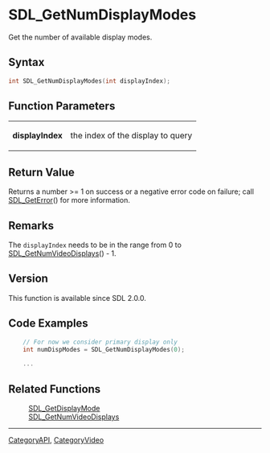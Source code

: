 = SDL_GetNumDisplayModes =

Get the number of available display modes.

== Syntax ==

<syntaxhighlight lang='c'>
int SDL_GetNumDisplayModes(int displayIndex);
</syntaxhighlight>

== Function Parameters ==

{|
|'''displayIndex'''
|the index of the display to query
|}

== Return Value ==

Returns a number >= 1 on success or a negative error code on failure; call
[[SDL_GetError]]() for more information.

== Remarks ==

The <code>displayIndex</code> needs to be in the range from 0 to
[[SDL_GetNumVideoDisplays]]() - 1.

== Version ==

This function is available since SDL 2.0.0.

== Code Examples ==

<syntaxhighlight lang='c++'>
    // For now we consider primary display only
    int numDispModes = SDL_GetNumDisplayModes(0);

    ...
</syntaxhighlight>

== Related Functions ==

:[[SDL_GetDisplayMode]]
:[[SDL_GetNumVideoDisplays]]

----
[[CategoryAPI]], [[CategoryVideo]]


